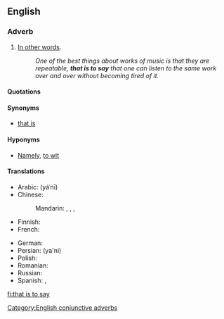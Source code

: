 ==English==

===Adverb===
{{en-adv|-|pos=[[that]] [[is]] [[to]] [[say]]}}

# {{context|conjunctive}} [[in other words|In other words]]. {{non-gloss definition|Used to introduce a [[clarification]], simplification, or explanation}}
#: ''One of the best things about works of music is that they are repeatable, '''that is to say''' that one can listen to the same work over and over without becoming tired of it.''

====Quotations====
{{seeCites}}

====Synonyms====
* {{sense|in other words}} [[that is]]

====Hyponyms====
* {{sense|in other words}} [[namely|Namely]], [[to wit]]

====Translations====
{{trans-top|in other words}}
* Arabic: {{Arab|[[يعني]]}} (yáʿnī)
* Chinese:
*: Mandarin: {{t-|cmn|就是說|sc=Hani}}, {{t-|cmn|就是说|tr=jiùshìshuō|sc=Hani}}, {{t-|cmn|換句話說|sc=Hani}}, {{t-|cmn|换句话说|tr=huànjùhuàshuō|sc=Hani}}
* Finnish: {{t-|fi|toisin sanoen}}
* French: {{t-|fr|c'est à dire}}
{{trans-mid}}
* German: {{t+|de|das heißt}}
* Persian: {{fa-Arab|[[یعنی]]}} (ya'ni)
* Polish: {{t+|pl|czyli}}
* Romanian: {{t|ro|adică}}
* Russian: {{t+|ru|то есть}}
* Spanish: {{t-|es|o sea}}, {{t|es|es decir}}
{{trans-bottom}}

[[Category:English conjunctive adverbs]]

[[fi:that is to say]]